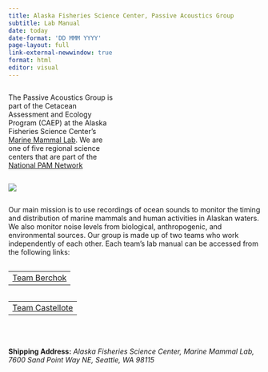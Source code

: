```yaml
---
title: Alaska Fisheries Science Center, Passive Acoustics Group
subtitle: Lab Manual
date: today
date-format: 'DD MMM YYYY'
page-layout: full
link-external-newwindow: true
format: html
editor: visual
---
```


```{=html}
<style type="text/css">
h1.title {
  color: SteelBlue;
  font-size: 32px;
  text-align: left;
  margin-bottom:-20px;
}
</style>
```
::: {.column width="42%"}
<p>

</p>

The Passive Acoustics Group is part of the Cetacean Assessment and Ecology Program (CAEP) at the Alaska Fisheries Science Center's [Marine Mammal Lab](https://www.fisheries.noaa.gov/about/marine-mammal-laboratory). We are one of five regional science centers that are part of the [National PAM Network](https://nmfs-ost.github.io/PAM_National_Network/)
:::

::: {.column width="48%"}
![](content/images/AFSCimages/AlaskaIcon.png){fig-alt="" fig-align="center"}
:::

Our main mission is to use recordings of ocean sounds to monitor the timing and distribution of marine mammals and human activities in Alaskan waters. We also monitor noise levels from biological, anthropogenic, and environmental sources. Our group is made up of two teams who work independently of each other. Each team's lab manual can be accessed from the following links:

::: {.column width="48%"}
|                                                                                               |
|:---------------------------------------------------------------------------------------------:|
| [Team Berchok](https://nmfs-ost.github.io/PAM_template_lab_manual/content/LabManagement.html) |
:::

::: {.column width="48%"}
|                                                                                                  |
|:------------------------------------------------------------------------------------------------:|
| [Team Castellote](https://nmfs-ost.github.io/PAM_template_lab_manual/content/LabManagement.html) |
:::

<p style="padding-bottom: 20px;">

</p>

**Shipping Address:** *Alaska Fisheries Science Center, Marine Mammal Lab, 7600 Sand Point Way NE, Seattle, WA 98115*
